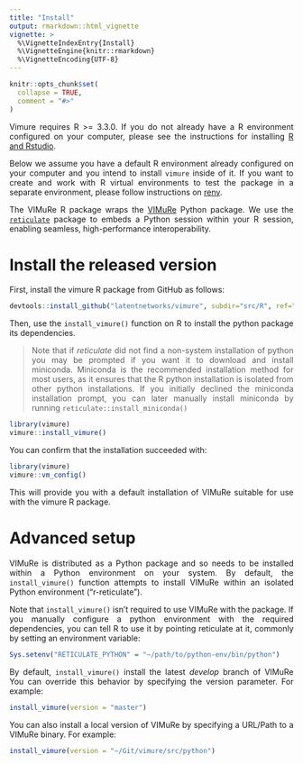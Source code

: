 ```yaml
---
title: "Install"
output: rmarkdown::html_vignette
vignette: >
  %\VignetteIndexEntry{Install}
  %\VignetteEngine{knitr::rmarkdown}
  %\VignetteEncoding{UTF-8}
---
```


<style>
body {
text-align: justify}
</style>

```r
knitr::opts_chunk$set(
  collapse = TRUE,
  comment = "#>"
)
```

Vimure requires R >= 3.3.0.  If you do not already have a R environment configured on your computer, please see the instructions for installing [R and Rstudio](http://web.cs.ucla.edu/~gulzar/rstudio/).

Below we assume you have a default R environment already configured on your computer and you intend to install `vimure` inside of it.  If you want to create and work with R virtual environments to test the package in a separate environment, please follow instructions on [renv](https://rstudio.github.io/renv/articles/renv.html).

The VIMuRe R package wraps the [VIMuRe](https://github.com/latentnetworks/vimure/tree/develop/src/python) Python package. We use the [`reticulate`](https://rstudio.github.io/reticulate/) package to embeds a Python session within your R session, enabling seamless, high-performance interoperability.

# Install the released version

First, install the vimure R package from GitHub as follows:

```r
devtools::install_github("latentnetworks/vimure", subdir="src/R", ref="develop")
```

Then, use the `install_vimure()` function on R to install the python package its dependencies.  

> Note that if *reticulate* did not find a non-system installation of python you may be prompted if you want it to download and install miniconda. Miniconda is the recommended installation method for most users, as it ensures that the R python installation is isolated from other python installations. If you initially declined the miniconda installation prompt, you can later manually install miniconda by running `reticulate::install_miniconda()`

```r
library(vimure)
vimure::install_vimure()
```

You can confirm that the installation succeeded with:

```r
library(vimure)
vimure::vm_config()
```

This will provide you with a default installation of VIMuRe suitable for use with the vimure R package.

# Advanced setup

VIMuRe is distributed as a Python package and so needs to be installed within a Python environment on your system. By default, the `install_vimure()` function attempts to install VIMuRe within an isolated Python environment (“r-reticulate”).

Note that `install_vimure()` isn’t required to use VIMuRe with the package. If you manually configure a python environment with the required dependencies, you can tell R to use it by pointing reticulate at it, commonly by setting an environment variable:
  
  ``` r
Sys.setenv("RETICULATE_PYTHON" = "~/path/to/python-env/bin/python")
```

By default, `install_vimure()` install the latest *develop* branch of VIMuRe You can override this behavior by specifying the version parameter. For example:
  
  ``` r
install_vimure(version = "master")
```

You can also install a local version of VIMuRe by specifying a URL/Path to a VIMuRe binary. For example:
  
  ``` r
install_vimure(version = "~/Git/vimure/src/python")
```
